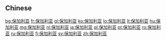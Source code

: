 {{also|保加利亞}}
==Chinese==
{{zh-see|保加利亞}}

[[bg:保加利亚]]
[[fr:保加利亚]]
[[gl:保加利亚]]
[[ko:保加利亚]]
[[lo:保加利亚]]
[[lt:保加利亚]]
[[hu:保加利亚]]
[[mg:保加利亚]]
[[nl:保加利亚]]
[[ja:保加利亚]]
[[pl:保加利亚]]
[[pt:保加利亚]]
[[ro:保加利亚]]
[[ru:保加利亚]]
[[fi:保加利亚]]
[[sv:保加利亚]]
[[zh:保加利亚]]
